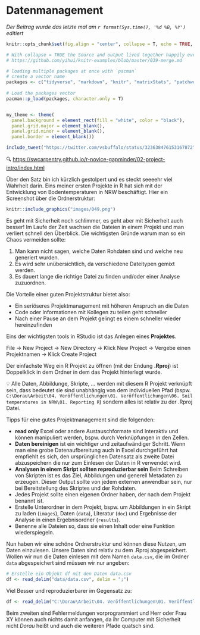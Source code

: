 # Datenmanagement

*Der Beitrag wurde das letzte mal am `r format(Sys.time(), '%d %B, %Y')` editiert*

```r

knitr::opts_chunk$set(fig.align = "center", collapse = T, echo = TRUE, message = FALSE, warning = FALSE)

# With collapse = TRUE the Source and output lived together happily ever in knitr.
# https://github.com/yihui/knitr-examples/blob/master/039-merge.md

# loading multiple packages at once with `pacman`
# create a vector name
packages <- c("tidyverse", "markdown", "knitr", "matrixStats", "patchwork", "lubridate", "plotly",  "naniar", "stlplus", "gt", "dygraphs", "htmltools", "zoo", "xts", "ggpmisc", "forcats", "RColorBrewer", "Kendall", "rstudioapi", "multcompView", "plyr", "bookdown", "janitor", "rstatix", "ggpubr", "moments", "tweetrmd", "ggthemes", "hexbin", "ggridges", "ggstream", "openair", "treemapify", "MBA", "akima", "PlotSvalbard", "sf", "rnaturalearth", "rnaturalearthdata", "rgeos", "ggspatial", "factoextra", "FactoMineR")
 
# Load the packages vector 
pacman::p_load(packages, character.only = T)


my_theme <- theme(
  panel.background = element_rect(fill = "white", color = "black"),
  panel.grid.major = element_blank(), 
  panel.grid.minor = element_blank(), 
  panel.border = element_blank())

```

```r
include_tweet("https://twitter.com/vsbuffalo/status/323638476153167872")
```

🔍 [https://swcarpentry.github.io/r-novice-gapminder/02-project-intro/index.html](https://swcarpentry.github.io/r-novice-gapminder/02-project-intro/index.html)

Über den Satz bin ich kürzlich gestolpert und es steckt seeeehr viel Wahrheit darin. Eins meiner ersten Projekte in R hat sich mit der Entwicklung von Bodentemperaturen in NRW beschäftigt. Hier ein Screenshot über die Ordnerstruktur:

```r
knitr::include_graphics("images/049.png")
```

Es geht mit Sicherheit noch schlimmer, es geht aber mit Sicherheit auch besser! Im Laufe der Zeit wachsen die Dateien in einem Projekt und man verliert schnell den Überblick. Die wichtigsten Gründe warum man so ein Chaos vermeiden sollte:

1. Man kann nicht sagen, welche Daten Rohdaten sind und welche neu generiert wurden. 
2. Es wird sehr unübersichtlich, da verschiedene Dateitypen gemixt werden.
3. Es dauert lange die richtige Datei zu finden und/oder einer Analyse zuzuordnen. 

Die Vorteile einer guten Projektstruktur bietet also:

* Ein seriöseres Projektmanagement mit höheren Anspruch an die Daten
* Code oder Informationen mit Kollegen zu teilen geht schneller
* Nach einer Pause an dem Projekt gelingt es einem schneller wieder hereinzufinden

Eins der wichtigsten tools in RStudio ist das Anlegen eines **Projektes**. 

File -> New Project -> New Directory -> Klick New Project -> Vergebe einen Projektnamen -> Klick Create Project

Der einfachste Weg ein R Projekt zu öffnen (mit der Endung **.Rproj**) ist Doppelklick in dem Ordner in dem das Projekt hinterlegt wurde. 

💡 Alle Daten, Abbildunge, Skripte, ... werden mit diesem R Projekt verknüpft sein, dass bedeutet sie sind unabhängig von dem individuellen Pfad (bspw. `C:\Dorau\Arbeit\04. Veröffentlichungen\01. Veröffentlichungen\06. Soil temperatures in NRW\01. Reporting R`) sondern alles ist relativ zu der .Rproj Datei. 

Tipps für eine gutes Projektmanagement sind die folgenden:

* **read only** Excel oder andere Austauschformate sind Interaktiv und können manipuliert werden, bspw. durch Verknüpfungen in den Zellen. 
* **Daten bereinigen** ist ein wichtiger und zeitaufwändiger Schritt. Wenn man eine grobe Datenaufbereitung auch in Excel durchgeführt hat empfiehlt es sich, den ursprünglichen Datensatz als zweite Datei abzuspeichern die nur zum Einlesen der Daten in R verwendet wird. 
* **Analysen in einem Skript sollten reproduzierbar sein** Beim Schreiben von Skripten ist es das Ziel, Abbildungen und generell Metadaten zu erzeugen. Dieser Output sollte von jedem externen anwendbar sein, nur bei Bereitstellung des Skriptes und der Rohdaten. 
* Jedes Projekt sollte einen eigenen Ordner haben, der nach dem Projekt benannt ist. 
* Erstelle Unterordner in dem Projekt, bspw. um Abbildungen in ein Skript zu laden (`images`), Daten (`data`), Literatur (`doc`) und Ergebnisse der Analyse in einen Ergebnisordner (`results`). 
* Benenne alle Dateien so, dass sie einen Inhalt oder eine Funktion wiederspiegeln. 

Nun haben wir eine schöne Ordnerstruktur und können diese Nutzen, um Daten einzulesen. Unsere Daten sind relativ zu dem .Rproj abgespeichert. Wollen wir nun die Daten einlesen mit dem Namen `data.csv`, die im Ordner `data` abgespeichert sind müssen wir nur angeben:

```r
# Erstelle ein Objekt df mit den Daten data.csv
df <- read_delim("data/data.csv", delim = ";")
```

Viel Besser und reproduzierbarer im Gegensatz zu:

```r
df <- read_delim("C:\Dorau\Arbeit\04. Veröffentlichungen\01. Veröffentlichungen\06. Soil temperatures in NRW\01. Reporting R/data.csv", delim = ";")
```

Beim zweiten sind Fehlermeldungen vorprogrammiert und Herr oder Frau XY können auch nichts damit anfangen, da ihr Computer mit Sicherheit nicht *Dorau* heißt und auch die weiteren Pfade quatsch sind. 

